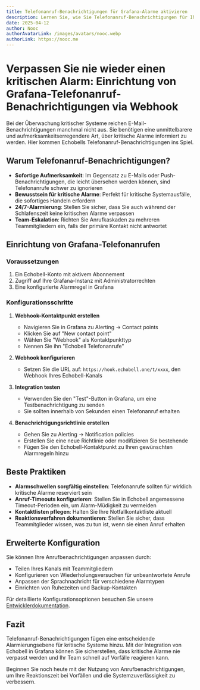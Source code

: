 ```yaml
---
title: Telefonanruf-Benachrichtigungen für Grafana-Alarme aktivieren
description: Lernen Sie, wie Sie Telefonanruf-Benachrichtigungen für Ihre Grafana-Alarme mit Echobell einrichten
date: 2025-04-12
author: Nooc
authorAvatarLink: /images/avatars/nooc.webp
authorLink: https://nooc.me
---
```


# Verpassen Sie nie wieder einen kritischen Alarm: Einrichtung von Grafana-Telefonanruf-Benachrichtigungen via Webhook

Bei der Überwachung kritischer Systeme reichen E-Mail-Benachrichtigungen manchmal nicht aus. Sie benötigen eine unmittelbarere und aufmerksamkeitserregendere Art, über kritische Alarme informiert zu werden. Hier kommen Echobells Telefonanruf-Benachrichtigungen ins Spiel.

## Warum Telefonanruf-Benachrichtigungen?

- **Sofortige Aufmerksamkeit**: Im Gegensatz zu E-Mails oder Push-Benachrichtigungen, die leicht übersehen werden können, sind Telefonanrufe schwer zu ignorieren
- **Bewusstsein für kritische Alarme**: Perfekt für kritische Systemausfälle, die sofortiges Handeln erfordern
- **24/7-Alarmierung**: Stellen Sie sicher, dass Sie auch während der Schlafenszeit keine kritischen Alarme verpassen
- **Team-Eskalation**: Richten Sie Anrufkaskaden zu mehreren Teammitgliedern ein, falls der primäre Kontakt nicht antwortet

## Einrichtung von Grafana-Telefonanrufen

### Voraussetzungen

1. Ein Echobell-Konto mit aktivem Abonnement
2. Zugriff auf Ihre Grafana-Instanz mit Administratorrechten
3. Eine konfigurierte Alarmregel in Grafana

### Konfigurationsschritte

1. **Webhook-Kontaktpunkt erstellen**

   - Navigieren Sie in Grafana zu Alerting → Contact points
   - Klicken Sie auf "New contact point"
   - Wählen Sie "Webhook" als Kontaktpunkttyp
   - Nennen Sie ihn "Echobell Telefonanrufe"

2. **Webhook konfigurieren**

   - Setzen Sie die URL auf: `https://hook.echobell.one/t/xxxx`, den Webhook Ihres Echobell-Kanals

3. **Integration testen**

   - Verwenden Sie den "Test"-Button in Grafana, um eine Testbenachrichtigung zu senden
   - Sie sollten innerhalb von Sekunden einen Telefonanruf erhalten

4. **Benachrichtigungsrichtlinie erstellen**
   - Gehen Sie zu Alerting → Notification policies
   - Erstellen Sie eine neue Richtlinie oder modifizieren Sie bestehende
   - Fügen Sie den Echobell-Kontaktpunkt zu Ihren gewünschten Alarmregeln hinzu

## Beste Praktiken

- **Alarmschwellen sorgfältig einstellen**: Telefonanrufe sollten für wirklich kritische Alarme reserviert sein
- **Anruf-Timeouts konfigurieren**: Stellen Sie in Echobell angemessene Timeout-Perioden ein, um Alarm-Müdigkeit zu vermeiden
- **Kontaktlisten pflegen**: Halten Sie Ihre Notfallkontaktliste aktuell
- **Reaktionsverfahren dokumentieren**: Stellen Sie sicher, dass Teammitglieder wissen, was zu tun ist, wenn sie einen Anruf erhalten

## Erweiterte Konfiguration

Sie können Ihre Anrufbenachrichtigungen anpassen durch:

- Teilen Ihres Kanals mit Teammitgliedern
- Konfigurieren von Wiederholungsversuchen für unbeantwortete Anrufe
- Anpassen der Sprachnachricht für verschiedene Alarmtypen
- Einrichten von Ruhezeiten und Backup-Kontakten

Für detaillierte Konfigurationsoptionen besuchen Sie unsere [Entwicklerdokumentation](/de/docs/developer/grafana).

## Fazit

Telefonanruf-Benachrichtigungen fügen eine entscheidende Alarmierungsebene für kritische Systeme hinzu. Mit der Integration von Echobell in Grafana können Sie sicherstellen, dass kritische Alarme nie verpasst werden und Ihr Team schnell auf Vorfälle reagieren kann.

Beginnen Sie noch heute mit der Nutzung von Anrufbenachrichtigungen, um Ihre Reaktionszeit bei Vorfällen und die Systemzuverlässigkeit zu verbessern.
